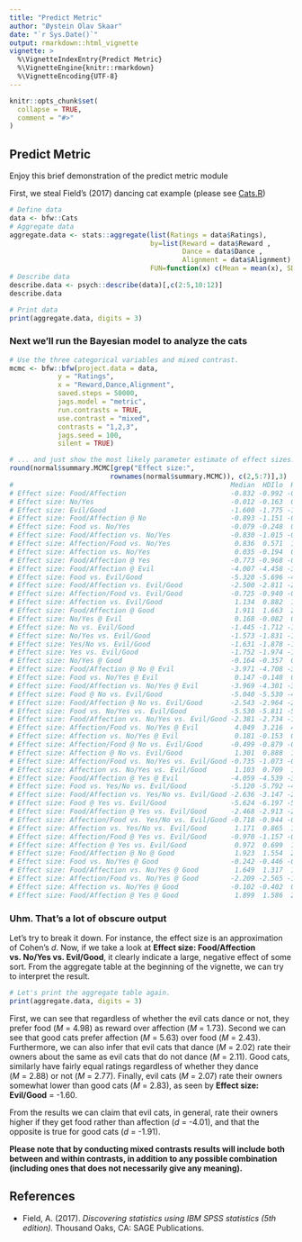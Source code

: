 ---
title: "Predict Metric"
author: "Øystein Olav Skaar"
date: "`r Sys.Date()`"
output: rmarkdown::html_vignette
vignette: >
  %\VignetteIndexEntry{Predict Metric}
  %\VignetteEngine{knitr::rmarkdown}
  %\VignetteEncoding{UTF-8}
---

```{r setup, include = FALSE}
knitr::opts_chunk$set(
  collapse = TRUE,
  comment = "#>"
)
```


## Predict Metric

Enjoy this brief demonstration of the predict metric module

First, we steal Field's (2017) dancing cat example (please see
[Cats.R](https://github.com/oeysan/bfw/blob/master/inst/extdata/data/Cats.R))

```{r describe}
# Define data
data <- bfw::Cats
# Aggregate data
aggregate.data <- stats::aggregate(list(Ratings = data$Ratings),
                                   by=list(Reward = data$Reward ,
                                           Dance = data$Dance ,
                                           Alignment = data$Alignment),
                                   FUN=function(x) c(Mean = mean(x), SD = sd(x)))
# Describe data
describe.data <- psych::describe(data)[,c(2:5,10:12)]
describe.data

# Print data
print(aggregate.data, digits = 3)
```

### Next we'll run the Bayesian model to analyze the cats
```{r metric1, eval = FALSE}
# Use the three categorical variables and mixed contrast.
mcmc <- bfw::bfw(project.data = data,
            y = "Ratings",
            x = "Reward,Dance,Alignment",
            saved.steps = 50000,
            jags.model = "metric",
            run.contrasts = TRUE,
            use.contrast = "mixed",
            contrasts = "1,2,3",
            jags.seed = 100,
            silent = TRUE)

# ... and just show the most likely parameter estimate of effect sizes.
round(normal$summary.MCMC[grep("Effect size:",
                         rownames(normal$summary.MCMC)), c(2,5:7)],3)   
#                                                      Median  HDIlo  HDIhi    n
# Effect size: Food/Affection                          -0.832 -0.992 -0.667 2000
# Effect size: No/Yes                                  -0.012 -0.163  0.148 2000
# Effect size: Evil/Good                               -1.600 -1.775 -1.419 2000
# Effect size: Food/Affection @ No                     -0.893 -1.151 -0.632 1240
# Effect size: Food vs. No/Yes                         -0.079 -0.248  0.100  380
# Effect size: Food/Affection vs. No/Yes               -0.830 -1.015 -0.650 2000
# Effect size: Affection/Food vs. No/Yes                0.836  0.571  1.110 2000
# Effect size: Affection vs. No/Yes                     0.035 -0.194  0.274 1620
# Effect size: Food/Affection @ Yes                    -0.773 -0.968 -0.582  760
# Effect size: Food/Affection @ Evil                   -4.007 -4.458 -3.541 1299
# Effect size: Food vs. Evil/Good                      -5.320 -5.696 -4.952  380
# Effect size: Food/Affection vs. Evil/Good            -2.500 -2.811 -2.186 2000
# Effect size: Affection/Food vs. Evil/Good            -0.725 -0.940 -0.506 2000
# Effect size: Affection vs. Evil/Good                  1.134  0.882  1.393 1620
# Effect size: Food/Affection @ Good                    1.911  1.663  2.154  701
# Effect size: No/Yes @ Evil                            0.168 -0.082  0.401 1299
# Effect size: No vs. Evil/Good                        -1.445 -1.712 -1.169 1240
# Effect size: No/Yes vs. Evil/Good                    -1.573 -1.831 -1.323 2000
# Effect size: Yes/No vs. Evil/Good                    -1.631 -1.878 -1.380 2000
# Effect size: Yes vs. Evil/Good                       -1.752 -1.974 -1.532  760
# Effect size: No/Yes @ Good                           -0.164 -0.357  0.033  701
# Effect size: Food/Affection @ No @ Evil              -3.971 -4.708 -3.192 1063
# Effect size: Food vs. No/Yes @ Evil                   0.147 -0.148  0.442  230
# Effect size: Food/Affection vs. No/Yes @ Evil        -3.969 -4.301 -3.634 1299
# Effect size: Food @ No vs. Evil/Good                 -5.040 -5.530 -4.549  100
# Effect size: Food/Affection @ No vs. Evil/Good       -2.543 -2.964 -2.095 1240
# Effect size: Food vs. No/Yes vs. Evil/Good           -5.530 -5.811 -5.253  380
# Effect size: Food/Affection vs. No/Yes vs. Evil/Good -2.381 -2.734 -1.999 2000
# Effect size: Affection/Food vs. No/Yes @ Evil         4.049  3.216  4.892 1299
# Effect size: Affection vs. No/Yes @ Evil              0.181 -0.153  0.508 1069
# Effect size: Affection/Food @ No vs. Evil/Good       -0.499 -0.879 -0.135 1240
# Effect size: Affection @ No vs. Evil/Good             1.301  0.888  1.735 1140
# Effect size: Affection/Food vs. No/Yes vs. Evil/Good -0.735 -1.073 -0.376 2000
# Effect size: Affection vs. No/Yes vs. Evil/Good       1.103  0.709  1.494 1620
# Effect size: Food/Affection @ Yes @ Evil             -4.059 -4.539 -3.586  236
# Effect size: Food vs. Yes/No vs. Evil/Good           -5.120 -5.792 -4.475  380
# Effect size: Food/Affection vs. Yes/No vs. Evil/Good -2.636 -3.147 -2.119 2000
# Effect size: Food @ Yes vs. Evil/Good                -5.624 -6.197 -5.065  280
# Effect size: Food/Affection @ Yes vs. Evil/Good      -2.468 -2.913 -2.031  760
# Effect size: Affection/Food vs. Yes/No vs. Evil/Good -0.718 -0.944 -0.482 2000
# Effect size: Affection vs. Yes/No vs. Evil/Good       1.171  0.865  1.479 1620
# Effect size: Affection/Food @ Yes vs. Evil/Good      -0.970 -1.157 -0.788  760
# Effect size: Affection @ Yes vs. Evil/Good            0.972  0.699  1.230  480
# Effect size: Food/Affection @ No @ Good               1.923  1.554  2.297  177
# Effect size: Food vs. No/Yes @ Good                  -0.242 -0.446 -0.036  150
# Effect size: Food/Affection vs. No/Yes @ Good         1.649  1.317  1.971  701
# Effect size: Affection/Food vs. No/Yes @ Good        -2.209 -2.565 -1.843  701
# Effect size: Affection vs. No/Yes @ Good             -0.102 -0.402  0.200  551
# Effect size: Food/Affection @ Yes @ Good              1.899  1.586  2.196  524
```

### Uhm. That's a lot of obscure output

Let's try to break it down. For instance, the effect size is an approximation of Cohen's *d*.
Now, if we take a look at **Effect size: Food/Affection vs. No/Yes vs. Evil/Good**, it clearly
indicate a large, negative effect of some sort. From the aggregate table at the beginning of
the vignette, we can try to interpret the result.


```{r describe2}
# Let's print the aggregate table again.
print(aggregate.data, digits = 3)
```

First, we can see that regardless of whether the evil cats dance or not, they prefer food (*M*&nbsp;=&nbsp;4.98)
as reward over affection (*M*&nbsp;=&nbsp;1.73). Second we can see that good cats prefer affection (*M*&nbsp;=&nbsp;5.63)
over food (*M*&nbsp;=&nbsp;2.43). Furthermore, we can also infer that evil cats that dance (*M*&nbsp;=&nbsp;2.02) rate
their owners about the same as evil cats that do not dance (*M*&nbsp;=&nbsp;2.11). Good cats, similarly have fairly equal
ratings regardless of whether they dance (*M*&nbsp;=&nbsp;2.88) or not (*M*&nbsp;=&nbsp;2.77). Finally, evil cats (*M*&nbsp;=&nbsp;2.07) rate their
owners somewhat lower than good cats (*M*&nbsp;=&nbsp;2.83), as seen by **Effect size: Evil/Good**&nbsp;=&nbsp;-1.60. 

From the results we can claim that
evil cats, in general, rate their owners higher if they get food rather than affection (*d*&nbsp;=&nbsp;-4.01), and that the opposite is true for good cats
(*d*&nbsp;=&nbsp;-1.91).

**Please note that by conducting mixed contrasts results will include both between and within contrasts, in addition to any possible combination
(including ones that does not necessarily give any meaning).**

## References

* Field, A. (2017). *Discovering statistics using IBM SPSS statistics (5th edition).* Thousand Oaks, CA: SAGE Publications.
